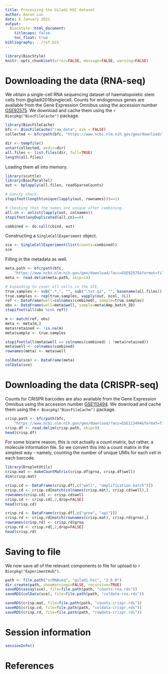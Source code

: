 ```yaml
---
title: Processing the Giladi HSC dataset
author: Aaron Lun
date: 6 January 2021
output:
  BiocStyle::html_document:
    titlecaps: false
    toc_float: true
bibliography: ../ref.bib
---
```


```r
library(BiocStyle)
knitr::opts_chunk$set(error=FALSE, message=FALSE, warning=FALSE)
```

# Downloading the data (RNA-seq)

We obtain a single-cell RNA sequencing dataset of haematopoietic stem cells from @giladi2018singlecell.
Counts for endogenous genes are available from the Gene Expression Omnibus
using the accession number [GSE92575](https://www.ncbi.nlm.nih.gov/geo/query/acc.cgi?acc=GSE92575).
We download and cache them using the `r Biocpkg("BiocFileCache")` package.

```r
library(BiocFileCache)
bfc <- BiocFileCache("raw_data", ask = FALSE)
collected <- bfcrpath(bfc, "https://www.ncbi.nlm.nih.gov/geo/download/?acc=GSE92575&format=file")

dir <- tempfile()
untar(collected, exdir=dir)
all.files <- list.files(dir, full=TRUE)
length(all.files)
```

Loading them all into memory.

```r
library(scuttle)
library(BiocParallel)
out <- bplapply(all.files, readSparseCounts)

# Sanity check:
stopifnot(length(unique(lapply(out, rownames)))==1)

# Checking that the names are unique after combining.
all.cn <- unlist(lapply(out, colnames))
stopifnot(anyDuplicated(all.cn)==0)

combined <- do.call(cbind, out)
```

Constructing a `SingleCellExperiment` object.

```r
sce <- SingleCellExperiment(list(counts=combined))
sce
```

Filling in the metadata as well.

```r
meta.path <- bfcrpath(bfc, 
    "https://www.ncbi.nlm.nih.gov/geo/download/?acc=GSE92575&format=file&file=GSE92575%5Fmetadata%2Etxt%2Egz")
meta <- read.delim(meta.path, skip=14)

# Expanding to cover all cells in the SCE.
true.samples <- sub(".*_", "", sub(".txt.gz", "", basename(all.files)))
true.samples <- rep(true.samples, vapply(out, ncol, 0L))
ref <- DataFrame(well=colnames(combined), sample=true.samples)
obs <- DataFrame(well=meta$well, sample=meta$Amp_batch_ID)
stopifnot(all(obs %in% ref))

m <- match(ref, obs)
meta <- meta[m,]
meta$retained <- !is.na(m)
meta$sample <- true.samples

stopifnot(all(meta$well == colnames(combined) | !meta$retained))
meta$well <- colnames(combined)
rownames(meta) <- meta$well

colData(sce) <- DataFrame(meta)
colData(sce)
```

# Downloading the data (CRISPR-seq)

Counts for CRISPR barcodes are also available from the Gene Expression Omnibus
using the accession number [GSE113494](https://www.ncbi.nlm.nih.gov/geo/query/acc.cgi?acc=GSE113494).
We download and cache them using the `r Biocpkg("BiocFileCache")` package.

```r
crisp.path <- bfcrpath(bfc, 
    "https://www.ncbi.nlm.nih.gov/geo/download/?acc=GSE113494&format=file&file=GSE113494%5Fcrispseq%5Fcount%2Etxt%2Egz")
crisp.df <- read.delim(crisp.path, skip=9)
head(crisp.df)
```

For some bizarre reason, this is not actually a count matrix, but rather, a molecule information file.
So we convert this into a count matrix in the simplest way - namely, counting the number of unique UMIs for each cell in each barcode.

```r
library(DropletUtils)
crisp.mat <- makeCountMatrix(crisp.df$grna, crisp.df$well)
dim(crisp.mat)

crisp.cd <- DataFrame(crisp.df[,c("well", "amplification.batch")])
crisp.cd <- crisp.cd[match(colnames(crisp.mat), crisp.cd$well),]
rownames(crisp.cd) <- crisp.cd$well
crisp.cd <- crisp.cd[,2,drop=FALSE]
head(crisp.cd)

crisp.rd <- DataFrame(crisp.df[,c("grna", "ugi")])
crisp.rd <- crisp.rd[match(rownames(crisp.mat), crisp.rd$grna),]
rownames(crisp.rd) <- crisp.rd$grna
crisp.rd <- crisp.rd[,2,drop=FALSE]
head(crisp.rd)
```

# Saving to file

We now save all of the relevant components to file for upload to `r Biocpkg("ExperimentHub")`.

```r
path <- file.path("scRNAseq", "giladi-hsc", "2.6.0")
dir.create(path, showWarnings=FALSE, recursive=TRUE)
saveRDS(assay(sce), file=file.path(path, "counts-rna.rds"))
saveRDS(colData(sce), file=file.path(path, "coldata-rna.rds"))

saveRDS(crisp.mat, file=file.path(path, "counts-crispr.rds"))
saveRDS(crisp.cd, file=file.path(path, "coldata-crispr.rds"))
saveRDS(crisp.rd, file=file.path(path, "rowdata-crispr.rds"))
```

# Session information

```r
sessionInfo()
```

# References
